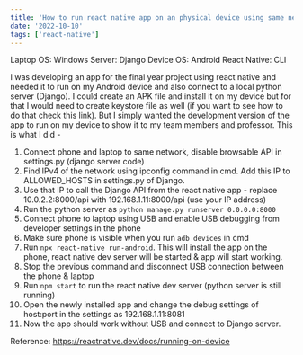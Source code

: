 ```yaml
---
title: 'How to run react native app on an physical device using same network'
date: '2022-10-10'
tags: ['react-native']
---
```


Laptop OS: Windows
Server: Django
Device OS: Android
React Native: CLI

I was developing an app for the final year project using react native and needed it to run on my Android device and also connect to a local python server (Django). I could create an APK file and install it on my device but for that I would need to create keystore file as well (if you want to see how to do that check this link). But I simply wanted the development version of the app to run on my device to show it to my team members and professor. This is what I did -

1. Connect phone and laptop to same network, disable browsable API in settings.py (django server code)
2. Find IPv4 of the network using ipconfig command in cmd. Add this IP to ALLOWED_HOSTS in settings.py of Django.
3. Use that IP to call the Django API from the react native app - replace 10.0.2.2:8000/api with 192.168.1.11:8000/api (use your IP address)
4. Run the python server as `python manage.py runserver 0.0.0.0:8000`
5. Connect phone to laptop using USB and enable USB debugging from developer settings in the phone
6. Make sure phone is visible when you run `adb devices` in cmd
7. Run `npx react-native run-android`. This will install the app on the phone, react native dev server will be started & app will start working.
8. Stop the previous command and disconnect USB connection between the phone & laptop
9. Run `npm start` to run the react native dev server (python server is still running)
10. Open the newly installed app and change the debug settings of host:port in the settings as 192.168.1.11:8081
11. Now the app should work without USB and connect to Django server.

Reference: https://reactnative.dev/docs/running-on-device
